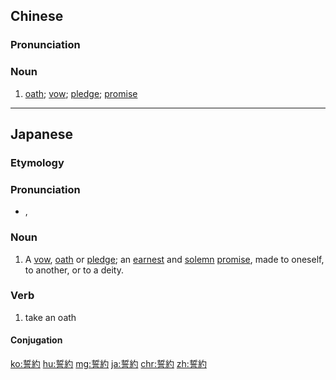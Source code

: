 {{also|誓约}}
==Chinese==
{{zh-forms|s=誓约}}

===Pronunciation===
{{zh-pron
|m=shìyuē
|c=sai6 joek3
|h=pfs=sṳ-yok
|cat=n
}}

===Noun===
{{zh-noun}}

# [[oath]]; [[vow]]; [[pledge]]; [[promise]]

----

==Japanese==
{{ja-kanjitab|せい|やく|yomi=on}}

===Etymology===
{{rfe|lang=ja}}

===Pronunciation===
* {{IPA|[seijaku]|lang=ja}}, {{IPA|[seːjaku]|lang=ja}}

===Noun===
{{ja-noun|せいやく}}

# A [[vow]], [[oath]] or [[pledge]]; an [[earnest]] and [[solemn]] [[promise]], made to oneself, to another, or to a deity.

===Verb===
{{ja-verb-suru|せいやく}}

# take an oath

====Conjugation====
{{ja-suru|せいやく}}

[[ko:誓約]]
[[hu:誓約]]
[[mg:誓約]]
[[ja:誓約]]
[[chr:誓約]]
[[zh:誓約]]